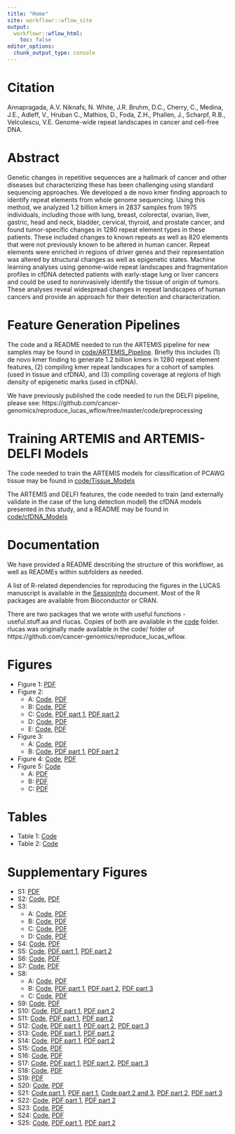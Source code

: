 ```yaml
---
title: "Home"
site: workflowr::wflow_site
output:
  workflowr::wflow_html:
    toc: false
editor_options:
  chunk_output_type: console
---
```


# Citation
Annapragada, A.V. Niknafs, N. White, J.R. Bruhm, D.C., Cherry, C., Medina, J.E., Adleff, V., Hruban C., Mathios, D., Foda, Z.H., Phallen, J., Scharpf, R.B., Velculescu, V.E. Genome-wide repeat landscapes in cancer and cell-free DNA.

# Abstract
Genetic changes in repetitive sequences are a hallmark of cancer and other diseases but characterizing these has been challenging using standard sequencing approaches.  We developed a de novo kmer finding approach to identify repeat elements from whole genome sequencing.  Using this method, we analyzed 1.2 billion kmers in 2837 samples from 1975 individuals, including those with lung, breast, colorectal, ovarian, liver, gastric, head and neck, bladder, cervical, thyroid, and prostate cancer, and found tumor-specific changes in 1280 repeat element types in these patients.  These included changes to known repeats as well as 820 elements that were not previously known to be altered in human cancer.  Repeat elements were enriched in regions of driver genes and their representation was altered by structural changes as well as epigenetic states.  Machine learning analyses using genome-wide repeat landscapes and fragmentation profiles in cfDNA detected patients with early-stage lung or liver cancers and could be used to noninvasively identify the tissue of origin of tumors. These analyses reveal widespread changes in repeat landscapes of human cancers and provide an approach for their detection and characterization.

# Feature Generation Pipelines
The code and a README needed to run the ARTEMIS pipeline for new samples may be found in [code/ARTEMIS_Pipeline](../code/ARTEMIS_Pipeline). Briefly this includes (1) de novo kmer finding to generate 1.2 billion kmers in 1280 repeat element features, (2) compiling kmer repeat landscapes for a cohort of samples (used in tissue and cfDNA), and (3) compiling coverage at regions of high density of epigenetic marks (used in cfDNA).

We have previously published the code needed to run the DELFI pipeline, please see: https://github.com/cancer-genomics/reproduce_lucas_wflow/tree/master/code/preprocessing

# Training ARTEMIS and ARTEMIS-DELFI Models
The code needed to train the ARTEMIS models for classification of PCAWG tissue may be found in [code/Tissue_Models](../code/Tissue_Models)

The ARTEMIS and DELFI features,  the code needed to train (and externally validate in the case of the lung detection model) the cfDNA models presented in this study, and a README may be found in [code/cfDNA_Models](../code/cfDNA_Models) 

# Documentation
We have provided a README describing the structure of this workflowr, as well as READMEs within subfolders as needed. 

A list of R-related dependencies for reproducing the figures in the LUCAS manuscript is available in the [SessionInfo](../docs/SessionInfo.html) document. Most of the R packages are available from Bioconductor or CRAN. 

There are two packages that we wrote with useful functions  - useful.stuff.aa and rlucas. Copies of both are available in the [code](../code) folder. rlucas was originally made available in the code/ folder of https://github.com/cancer-genomics/reproduce_lucas_wflow. 

# Figures
- Figure 1: [PDF](../docs/Fig1.pdf) 
- Figure 2: 
  - A: [Code](../analysis/Fig2a_S11_S16.Rmd), [PDF](../docs/figure/Fig2a_S11_S16.Rmd/T_N_Heatmap_Orig2-1.pdf)
  - B: [Code](../analysis/Fig2b_S7.Rmd), [PDF](../docs/figure/Fig2b_S7.Rmd/SV_all-1.pdf)
  - C: [Code](../analysis/Fig2c_S8a.Rmd), [PDF part 1](../docs/figure/Fig2c_S8a.Rmd/comp2-1.pdf), [PDF part 2](../docs/figure/Fig2c_S8a.Rmd/comp_legend-1.pdf)
  - D: [Code](../analysis/Fig2d_S10_LINE1.Rmd), [PDF](../docs/figure/Fig2d_S10_LINE1.Rmd/main-1.pdf)
  - E: [Code](../analysis/Fig2e_S13.Rmd), [PDF](../docs/figure/Fig2e_S13.Rmd/KM_overall_plot-1.pdf)
- Figure 3:
  - A: [Code](../analysis/Fig3a.Rmd), [PDF](../docs/figure/Fig3a.Rmd/composite-1.pdf)
  - B: [Code](../analysis/Fig3b.Rmd), [PDF part 1](../docs/figure/Fig3b.Rmd/comp-1.pdf), [PDF part 2](../docs/figure/Fig3b.Rmd/legend-1.pdf)

- Figure 4: [Code](../analysis/Fig4_Epi.Rmd), [PDF](../docs/figure/Fig4_Epi.Rmd/composite-1.pdf)
- Figure 5: [Code](../analysis/Fig5_LUCAS.Rmd)
    - A: [PDF](../docs/figure/Fig5_LUCAS.Rmd/CV_boxplots-2.pdf)
    - B: [PDF](../docs/figure/Fig5_LUCAS.Rmd/all_ROCs-1.pdf)
    - C: [PDF](../docs/figure/Fig5_LUCAS.Rmd/plotEV_extra-1.pdf)

# Tables
- Table 1: [Code](../code/Table1.Rmd)
- Table 2: [Code](../code/Table2.Rmd)

# Supplementary Figures
- S1: [PDF](../docs/S1.pdf) 
- S2: [Code](../analysis/figS2_S3abc.Rmd), [PDF](../docs/figure/figS2_S3abc.Rmd/size-1.pdf)
- S3:
  - A: [Code](../analysis/figS2_S3abc.Rmd), [PDF](../docs/figure/figS2_S3abc.Rmd/boxplots-1.pdf)
  - B: [Code](../analysis/figS2_S3abc.Rmd), [PDF](../docs/figure/figS2_S3abc.Rmd/Hist-1.pdf)
  - C: [Code](../analysis/figS2_S3abc.Rmd), [PDF](../docs/figure/figS2_S3abc.Rmd/lollipops-1.pdf)
  - D: [Code](../analysis/figS3d_S4.Rmd), [PDF](../docs/figure/figS3d_S4.Rmd/cosmic-5.pdf)
- S4: [Code](../analysis/figS3d_S4.Rmd), [PDF](../docs/figure/figS3d_S4.Rmd/KEGG-1.pdf)
- S5: [Code](../analysis/figS5_S6_simulations.Rmd), [PDF part 1](../docs/figure/figS5_S6_simulations.Rmd/Sim_Matrix-1.pdf),  [PDF part 2](../docs/figure/figS5_S6_simulations.Rmd/Sim_Matrix_SINE-1.pdf)
- S6: [Code](../analysis/figS5_S6_simulations.Rmd), [PDF](../docs/figure/figS5_S6_simulations.Rmd/altemose-1.pdf)
- S7: [Code](../analysis/Fig2b_S7.Rmd), [PDF](../docs/figure/Fig2b_S7.Rmd/Arm_CN_aggregate2-1.pdf)
- S8:
  - A: [Code](../analysis/Fig2c_S8a.Rmd), [PDF](../docs/figure/Fig2c_S8a.Rmd/p2-1.pdf) 
  - B: [Code](../analysis/figS8bc.Rmd), [PDF part 1](../docs/figure/figS8bc.Rmd/MCCC1_p2-2.pdf), [PDF part 2](../docs/figure/figS8bc.Rmd/MCCC1_p2-1.pdf), [PDF part 3](../docs/figure/figS8bc.Rmd/p32-1.pdf)
  - C: [Code](../analysis/figS8bc.Rmd), [PDF](../docs/figure/figS8bc.Rmd/comp2-1.pdf) 
- S9: [Code](../analysis/figS9.Rmd), [PDF](../docs/figure/figS9.Rmd/T_N_Heatmap_Orig_size-1.pdf)
- S10: [Code](../analysis/Fig2d_S10_LINE1.Rmd), [PDF part 1](../docs/figure/Fig2d_S10_LINE1.Rmd/scatter-1.pdf), [PDF part 2](../docs/figure/Fig2d_S10_LINE1.Rmd/bar-1.pdf)
- S11: [Code](../analysis/Fig2a_S11_S16.Rmd), [PDF part 1](../docs/figure/Fig2a_S11_S16.Rmd/comp-1.pdf), [PDF part 2](../docs/figure/Fig2a_S11_S16.Rmd/Healthy_Var_Top-1.pdf)
- S12: [Code](../analysis/figS12.Rmd), [PDF part 1](../docs/figure/figS12.Rmd/overall-1.pdf), [PDF part 2](../docs/figure/figS12.Rmd/race-1.pdf), [PDF part 3](../docs/figure/figS12.Rmd/all-1.pdf)
- S13: [Code](../analysis/Fig2e_S13.Rmd), [PDF part 1](../docs/figure/Fig2e_S13.Rmd/Scores_By_Type-1.png), [PDF part 2](../docs/figure/Fig2e_S13.Rmd/KM_group_plot-1.pdf)
- S14: [Code](../analysis/figS14.Rmd), [PDF part 1](../docs/figure/figS14.Rmd/OS_ALL-1.pdf), [PDF part 2](../docs/figure/figS14.Rmd/PFS_ALL-1.pdf)
- S15: [Code](../analysis/figS15.Rmd), [PDF](../docs/figure/figS15.Rmd/TN-2.pdf)
- S16: [Code](../analysis/Fig2a_S11_S16.Rmd), [PDF](../docs/figure/Fig2a_S11_S16.Rmd/N_N_Heatmap_Orig_size-1.pdf)
- S17: [Code](../analysis/figS17.Rmd), [PDF part 1](../docs/figure/figS17.Rmd/batch-1.pdf), [PDF part 2](../docs/figure/figS17.Rmd/cor-1.pdf),  [PDF part 3](../docs/figure/figS17.Rmd/MA-1.pdf)
- S18: [Code](../analysis/figS18_epi.Rmd), [PDF](../docs/figure/figS18_epi.Rmd/epi3-1.pdf)
- S19: [PDF](../docs/S19.pdf) 
- S20: [Code](../analysis/figS20_Ideogram.Rmd), [PDF](../docs/figure/figS20_Ideogram.Rmd/ideo-1.pdf)
- S21: [Code part 1](../analysis/figS21a_featureimp.Rmd), [PDF part 1](../docs/figure/figS21a_featureimp.Rmd/imp-1.pdf), [Code part 2 and 3](../analysis/figS21bc_stability.Rmd), [PDF part 2](../docs/figure/figS21bc_stability.Rmd/score_plots-1.pdf), [PDF part 3](../docs/figure/figS21bc_stability.Rmd/score_plots-2.pdf)
- S22: [Code](../analysis/figS22_liver.Rmd), [PDF part 1](../docs/figure/figS22_liver.Rmd/CV_boxplots-1.pdf), [PDF part 2](../docs/figure/figS22_liver.Rmd/all_ROCs-1.pdf)
- S23: [Code](../analysis/figS23_24_lungval.Rmd), [PDF](../docs/figure/figS23_24_lungval.Rmd/all_ROCs2-1.pdf)
- S24: [Code](../analysis/figS23_24_lungval.Rmd), [PDF](../docs/figure/figS23_24_lungval.Rmd/recurrence-1.pdf)
- S25: [Code](../analysis/figS25.Rmd), [PDF part 1](../docs/figure/figS25.Rmd/PFS-1.pdf), [PDF part 2](../docs/figure/figS25.Rmd/horizontal-1.pdf)


